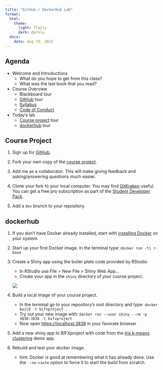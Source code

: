 ```yaml
---
title: "GitHub / DockerHub Lab"
format: 
  html:
    theme: 
      light: flatly
      dark: darkly
  docx:
    date: Aug 25, 2022
---
```


## Agenda

-   Welcome and Introductions
    -   What do you hope to get from this class?
    -   What was the last book that you read?
-   Course Overview
    -   Blackboard tour
    -   [GitHub](https://github.com/BIFX552-22) tour
    -   [Syllabus](https://bifx552-22.github.io/CourseInfo)
    -   [Code of Conduct](https://bifx552-22.github.io/CourseInfo/code_of_conduct)
-   Today's lab
    -   [Course project](https://github.com/BIFX552-22/BIFXproject) tour
    -   [dockerhub](https://hub.docker.com/) tour

## Course Project

1.  Sign up for [GitHub](https://github.com).

2.  Fork your own copy of the [course project](https://github.com/BIFX552-22/BIFXproject).

3.  Add me as a collaborator. This will make giving feedback and asking/answering questions much easier.

4.  Clone your fork to your local computer. You may find [GitKraken](https://www.gitkraken.com/) useful. You can get a free pro subscription as part of the [Student Developer Pack](https://education.github.com/pack).

5.  Add a `dev` branch to your repository.

## dockerhub

1.  If you don't have Docker already installed, start with [installing Docker](https://docs.docker.com/get-docker/) on your system.

2.  Start up your first Docker image. In the terminal type: `docker run -ti r-base`

3. Create a Shiny app using the boiler plate code provided by RStudio

    -  In RStudio use File > New File > Shiny Web App...
    -  Create your app in the `shiny` directory of your course project.
    
    ![](createShinyApp.png)

4.  Build a local image of your course project.

    -   In the terminal go to your repository's root directory and type: `docker build -t bifxproject .`
    -   Try out your new image with: `docker run --user shiny --rm -p 3838:3838 -t bifxproject`
    -   Now open <https://localhost:3838> in your favorate browser

5.  Add a new shiny app to BIFXproject with code from the [Iris k-means clustering](https://shiny.rstudio.com/gallery/kmeans-example.html) demo app.

6.  Rebuild and test your docker image.

    -   hint: Docker is good at remembering what it has already done. Use the `--no-cache` option to force it to start the build from scratch.
